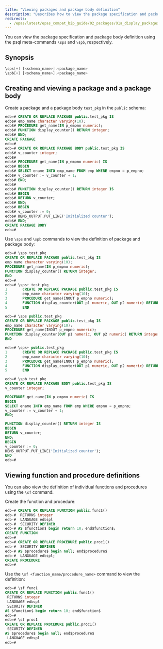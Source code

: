 ```yaml
---
title: "Viewing packages and package body definition"
description: "Describes how to view the package specification and package body definition"
redirects:
  - /epas/latest/epas_compat_bip_guide/02_packages/01a_display_packages/ #generated for docs/epas/reorg-role-use-case-mode
---
```


You can view the package specification and package body definition using the psql meta-commands `\sps` and `\spb`, respectively.

## Synopsis

```sql
\sps[+] [<schema_name>].<package_name>
\spb[+] [<schema_name>].<package_name>
```

## Creating and viewing a package and a package body

Create a package and a package body `test_pkg` in the `public` schema:

```sql
edb=# CREATE OR REPLACE PACKAGE public.test_pkg IS
edb$# emp_name character varying(10);
edb$# PROCEDURE get_name(IN p_empno numeric);
edb$# FUNCTION display_counter() RETURN integer;
edb$# END;
CREATE PACKAGE
edb=#
edb=# CREATE OR REPLACE PACKAGE BODY public.test_pkg IS
edb$# v_counter integer;
edb$# 
edb$# PROCEDURE get_name(IN p_empno numeric) IS
edb$# BEGIN
edb$# SELECT ename INTO emp_name FROM emp WHERE empno = p_empno;
edb$# v_counter := v_counter + 1;
edb$# END;
edb$# 
edb$# FUNCTION display_counter() RETURN integer IS
edb$# BEGIN
edb$# RETURN v_counter;
edb$# END;
edb$# BEGIN
edb$# v_counter := 0;
edb$# DBMS_OUTPUT.PUT_LINE('Initialized counter');
edb$# END;
CREATE PACKAGE BODY
edb=#
```

Use `\sps` and `\spb` commands to view the definition of package and package body:

``` sql
edb=# \sps test_pkg
CREATE OR REPLACE PACKAGE public.test_pkg IS
emp_name character varying(10);
PROCEDURE get_name(IN p_empno numeric);
FUNCTION display_counter() RETURN integer;
END
edb=#
edb=# \sps+ test_pkg
1       CREATE OR REPLACE PACKAGE public.test_pkg IS
2       emp_name character varying(10);
3       PROCEDURE get_name(INOUT p_empno numeric);
4       FUNCTION display_counter(OUT p1 numeric, OUT p2 numeric) RETURN integer;
5       END

edb=# \sps public.test_pkg
CREATE OR REPLACE PACKAGE public.test_pkg IS
emp_name character varying(10);
PROCEDURE get_name(INOUT p_empno numeric);
FUNCTION display_counter(OUT p1 numeric, OUT p2 numeric) RETURN integer;
END

edb=# \sps+ public.test_pkg
1       CREATE OR REPLACE PACKAGE public.test_pkg IS
2       emp_name character varying(10);
3       PROCEDURE get_name(INOUT p_empno numeric);
4       FUNCTION display_counter(OUT p1 numeric, OUT p2 numeric) RETURN integer;
5       END

edb=# \spb test_pkg
CREATE OR REPLACE PACKAGE BODY public.test_pkg IS
v_counter integer;

PROCEDURE get_name(IN p_empno numeric) IS
BEGIN
SELECT ename INTO emp_name FROM emp WHERE empno = p_empno;
v_counter := v_counter + 1;
END;

FUNCTION display_counter() RETURN integer IS
BEGIN
RETURN v_counter;
END;
BEGIN
v_counter := 0;
DBMS_OUTPUT.PUT_LINE('Initialized counter');
END
edb=# 
```

## Viewing function and procedure definitions

You can also view the definition of individual functions and procedures using the `\sf` command.

Create the function and procedure:

```sql
edb=# CREATE OR REPLACE FUNCTION public.func1()
edb-#  RETURNS integer
edb-#  LANGUAGE edbspl
edb-#  SECURITY DEFINER
edb-# AS $function$ begin return 10; end$function$;
CREATE FUNCTION
edb=#
edb=# CREATE OR REPLACE PROCEDURE public.proc1()
edb-#  SECURITY DEFINER
edb-# AS $procedure$ begin null; end$procedure$
edb-#  LANGUAGE edbspl;
CREATE PROCEDURE
edb=#
```

Use the `\sf <function_name/procedure_name>` command to view the definition:

```sql
edb=# \sf func1
CREATE OR REPLACE FUNCTION public.func1()
 RETURNS integer
 LANGUAGE edbspl
 SECURITY DEFINER
AS $function$ begin return 10; end$function$
edb=# 
edb=# \sf proc1
CREATE OR REPLACE PROCEDURE public.proc1()
 SECURITY DEFINER
AS $procedure$ begin null; end$procedure$
 LANGUAGE edbspl
edb=# 
```

